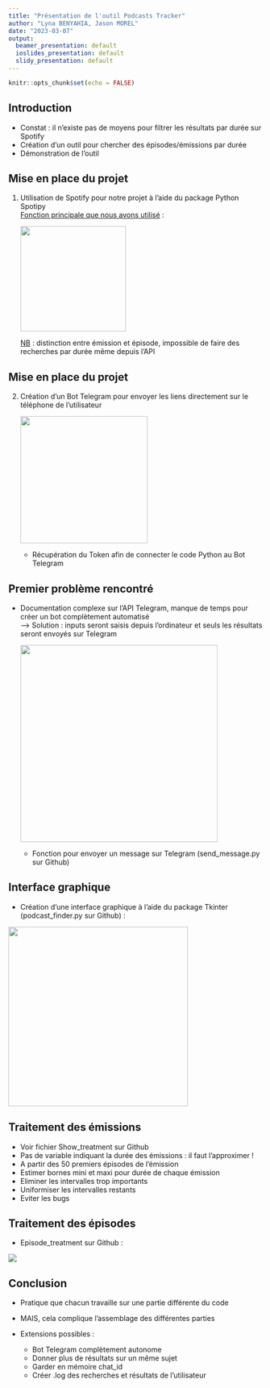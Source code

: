 ```yaml
---
title: "Présentation de l'outil Podcasts Tracker"
author: "Lyna BENYAHIA, Jason MOREL"
date: "2023-03-07"
output:
  beamer_presentation: default
  ioslides_presentation: default
  slidy_presentation: default
---
```


```r
knitr::opts_chunk$set(echo = FALSE)
```

## Introduction

-   Constat : il n'existe pas de moyens pour filtrer les résultats par durée sur Spotify
-   Création d'un outil pour chercher des épisodes/émissions par durée
-   Démonstration de l'outil

## Mise en place du projet

1.  Utilisation de Spotify pour notre projet à l'aide du package Python Spotipy\
    [Fonction principale que nous avons utilisé]{.underline} :

    ![](images/Capture%20d%E2%80%99e%CC%81cran%202023-03-07%20a%CC%80%2021.37.31.png){width="209"}

    [NB]{.underline} : distinction entre émission et épisode, impossible de faire des recherches par durée même depuis l'API

## Mise en place du projet

2.  Création d'un Bot Telegram pour envoyer les liens directement sur le téléphone de l'utilisateur

    ![](images/Capture%20d%E2%80%99e%CC%81cran%202023-03-07%20a%CC%80%2021.48.48.png){width="252"}

    -   Récupération du Token afin de connecter le code Python au Bot Telegram

## Premier problème rencontré

-   Documentation complexe sur l'API Telegram, manque de temps pour créer un bot complètement automatisé\
    ---\> Solution : inputs seront saisis depuis l'ordinateur et seuls les résultats seront envoyés sur Telegram

    ![](images/Capture%20d%E2%80%99e%CC%81cran%202023-03-11%20a%CC%80%2010.36.02.png){width="391"}

    -   Fonction pour envoyer un message sur Telegram (send_message.py sur Github)

## Interface graphique

-   Création d'une interface graphique à l'aide du package Tkinter (podcast_finder.py sur Github) :

![](images/Capture%20d%E2%80%99e%CC%81cran%202023-03-11%20a%CC%80%2010.10.40.png){width="356"}

## Traitement des émissions

-   Voir fichier Show_treatment sur Github
-   Pas de variable indiquant la durée des émissions : il faut l'approximer !
-   A partir des 50 premiers épisodes de l'émission
-   Estimer bornes mini et maxi pour durée de chaque émission
-   Eliminer les intervalles trop importants
-   Uniformiser les intervalles restants
-   Eviter les bugs

## Traitement des épisodes

-   Episode_treatment sur Github :

![](images/Capture%20d%E2%80%99e%CC%81cran%202023-03-11%20a%CC%80%2010.29.03.png)

## Conclusion

-   Pratique que chacun travaille sur une partie différente du code

-   MAIS, cela complique l'assemblage des différentes parties

-   Extensions possibles :

    -   Bot Telegram complètement autonome
    -   Donner plus de résultats sur un même sujet
    -   Garder en mémoire chat_id
    -   Créer .log des recherches et résultats de l'utilisateur
